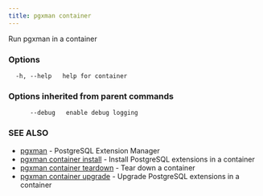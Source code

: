 ```yaml
---
title: pgxman container
---
```


Run pgxman in a container

### Options

```
  -h, --help   help for container
```

### Options inherited from parent commands

```
      --debug   enable debug logging
```

### SEE ALSO

* [pgxman](/cli/pgxman)	 - PostgreSQL Extension Manager
* [pgxman container install](/cli/pgxman_container_install)	 - Install PostgreSQL extensions in a container
* [pgxman container teardown](/cli/pgxman_container_teardown)	 - Tear down a container
* [pgxman container upgrade](/cli/pgxman_container_upgrade)	 - Upgrade PostgreSQL extensions in a container

